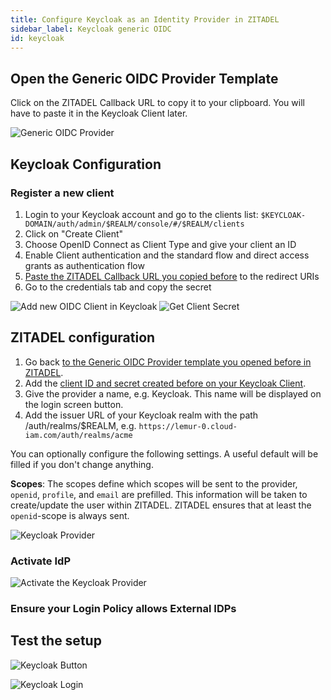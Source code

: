 ```yaml
---
title: Configure Keycloak as an Identity Provider in ZITADEL
sidebar_label: Keycloak generic OIDC
id: keycloak
---
```



<Intro provider="Keycloak"/>

## Open the Generic OIDC Provider Template

<IDPsOverview templates="Generic OIDC"/>

Click on the ZITADEL Callback URL to copy it to your clipboard.
You will have to paste it in the Keycloak Client later.

![Generic OIDC Provider](/img/guides/zitadel_generic_oidc_create_provider.png)

## Keycloak Configuration

### Register a new client

1. Login to your Keycloak account and go to the clients list: `$KEYCLOAK-DOMAIN/auth/admin/$REALM/console/#/$REALM/clients`
2. Click on "Create Client"
3. Choose OpenID Connect as Client Type and give your client an ID
4. Enable Client authentication and the standard flow and direct access grants as authentication flow
5. [Paste the ZITADEL Callback URL you copied before](#open-the-generic-oidc-provider-template) to the redirect URIs
6. Go to the credentials tab and copy the secret

![Add new OIDC Client in Keycloak](/img/guides/keycloak_add_client.png)
![Get Client Secret](/img/guides/keycloak_client_secret.png)

## ZITADEL configuration

1. Go back [to the Generic OIDC Provider template you opened before in ZITADEL](#open-the-generic-oidc-provider-template).
2. Add the [client ID and secret created before on your Keycloak Client](#register-a-new-client).
3. Give the provider a name, e.g. Keycloak. This name will be displayed on the login screen button.
4. Add the issuer URL of your Keycloak realm with the path /auth/realms/$REALM, e.g. `https://lemur-0.cloud-iam.com/auth/realms/acme`

You can optionally configure the following settings.
A useful default will be filled if you don't change anything.

**Scopes**: The scopes define which scopes will be sent to the provider, `openid`, `profile`, and `email` are prefilled.
This information will be taken to create/update the user within ZITADEL.
ZITADEL ensures that at least the `openid`-scope is always sent.

<GeneralConfigDescription provider_account="Keycloak account" />

![Keycloak Provider](/img/guides/zitadel_keycloak_create_provider.png)

### Activate IdP

<Activate/>

![Activate the Keycloak Provider](/img/guides/zitadel_activate_keycloak.png)

### Ensure your Login Policy allows External IDPs

<CustomLoginPolicy/>

## Test the setup

<TestSetup loginscreen="your Keycloak login"/>

![Keycloak Button](/img/guides/zitadel_login_keycloak.png)

![Keycloak Login](/img/guides/keycloak_login.png)
